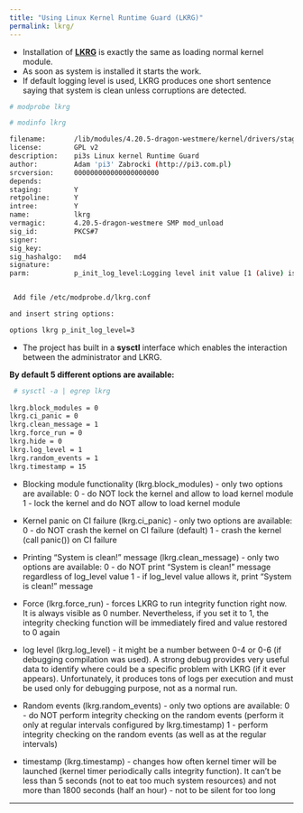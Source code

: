 ```yaml
---
title: "Using Linux Kernel Runtime Guard (LKRG)"
permalink: lkrg/
---
```


 - Installation of [**LKRG**](http://openwall.info/wiki/p_lkrg/Protected_Features) is exactly the same as loading normal kernel module. 
 - As soon as system is installed it starts the work. 
 - If default logging level is used, LKRG produces one short sentence saying that system is clean unless corruptions are detected.

```bash
# modprobe lkrg

# modinfo lkrg

filename:       /lib/modules/4.20.5-dragon-westmere/kernel/drivers/staging/lkrg/lkrg.ko
license:        GPL v2
description:    pi3s Linux kernel Runtime Guard
author:         Adam 'pi3' Zabrocki (http://pi3.com.pl)
srcversion:     000000000000000000000
depends:
staging:        Y
retpoline:      Y
intree:         Y
name:           lkrg
vermagic:       4.20.5-dragon-westmere SMP mod_unload 
sig_id:         PKCS#7
signer:
sig_key:
sig_hashalgo:   md4
signature:
parm:           p_init_log_level:Logging level init value [1 (alive) is default] (uint)


 Add file /etc/modprobe.d/lkrg.conf

and insert string options:

options lkrg p_init_log_level=3
```

 - The project has built in a **sysctl** interface which enables the interaction between the administrator and LKRG. 
 
 **By default 5 different options are available:**

```bash
 # sysctl -a | egrep lkrg
 
lkrg.block_modules = 0
lkrg.ci_panic = 0
lkrg.clean_message = 1
lkrg.force_run = 0
lkrg.hide = 0
lkrg.log_level = 1
lkrg.random_events = 1
lkrg.timestamp = 15
```

 - Blocking module functionality (lkrg.block_modules) - only two options are
    available:
        0 - do NOT lock the kernel and allow to load kernel module
        1 - lock the kernel and do NOT allow to load kernel module

 - Kernel panic on CI failure (lkrg.ci_panic) - only two options are
    available:
        0 - do NOT crash the kernel on CI failure (default)
        1 - crash the kernel (call panic()) on CI failure

 - Printing "System is clean!" message (lkrg.clean_message) - only two options
    are available:
        0 - do NOT print "System is clean!" message regardless of log_level
            value
        1 - if log_level value allows it, print "System is clean!" message

 - Force (lkrg.force_run) - forces LKRG to run integrity function right now.
    It is always visible as 0 number. Nevertheless, if you set it to 1, the
    integrity checking function will be immediately fired and value restored to
    0 again

 - log level (lkrg.log_level) - it might be a number between 0-4 or 0-6 (if
    debugging compilation was used). A strong debug provides very useful data
    to identify where could be a specific problem with LKRG (if it ever
    appears). Unfortunately, it produces tons of logs per execution and must be
    used only for debugging purpose, not as a normal run.
    
 - Random events (lkrg.random_events) - only two options are available:
    0 - do NOT perform integrity checking on the random events (perform it
        only at regular intervals configured by lkrg.timestamp)
    1 - perform integrity checking on the random events (as well as at the
        regular intervals)

 - timestamp (lkrg.timestamp) - changes how often kernel timer will be
    launched (kernel timer periodically calls integrity function). It can't be
    less than 5 seconds (not to eat too much system resources) and not more
    than 1800 seconds (half an hour) - not to be silent for too long


---

